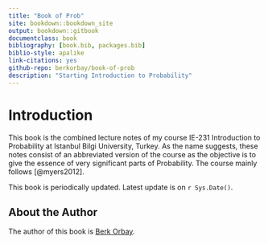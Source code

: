 ```yaml
---
title: "Book of Prob"
site: bookdown::bookdown_site
output: bookdown::gitbook
documentclass: book
bibliography: [book.bib, packages.bib]
biblio-style: apalike
link-citations: yes
github-repo: berkorbay/book-of-prob
description: "Starting Introduction to Probability"
---
```


# Introduction {-}

This book is the combined lecture notes of my course IE-231 Introduction to Probability at Istanbul Bilgi University, Turkey. As the name suggests, these notes consist of an abbreviated version of the course as the objective is to give the essence of very significant parts of Probability. The course mainly follows [@myers2012].

This book is periodically updated. Latest update is on `r Sys.Date()`.

## About the Author {-}

The author of this book is [Berk Orbay](http://berkorbay.me).

